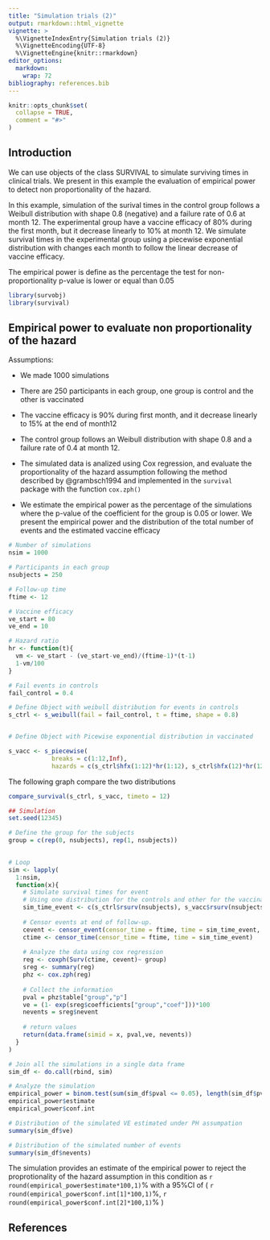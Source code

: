 ```yaml
---
title: "Simulation trials (2)"
output: rmarkdown::html_vignette
vignette: >
  %\VignetteIndexEntry{Simulation trials (2)}
  %\VignetteEncoding{UTF-8}
  %\VignetteEngine{knitr::rmarkdown}
editor_options: 
  markdown: 
    wrap: 72
bibliography: references.bib
---
```


```r
knitr::opts_chunk$set(
  collapse = TRUE,
  comment = "#>"
)
```

## Introduction

We can use objects of the class SURVIVAL to simulate surviving times in
clinical trials. We present in this example the evaluation of empirical
power to detect non proportionality of the hazard.

In this example, simulation of the surival times in the control group
follows a Weibull distribution with shape 0.8 (negative) and a failure
rate of 0.6 at month 12. The experimental group have a vaccine efficacy
of 80% during the first month, but it decrease linearly to 10% at month
12. We simulate survival times in the experimental group using a
piecewise exponential distribution with changes each month to follow the
linear decrease of vaccine efficacy.

The empirical power is define as the percentage the test for
non-proportionality p-value is lower or equal than 0.05

```r
library(survobj)
library(survival)
```

## Empirical power to evaluate non proportionality of the hazard

Assumptions:

-   We made 1000 simulations

-   There are 250 participants in each group, one group is control and
    the other is vaccinated

-   The vaccine efficacy is 90% during first month, and it decrease
    linearly to 15% at the end of month12

-   The control group follows an Weibull distribution with shape 0.8 and
    a failure rate of 0.4 at month 12.

-   The simulated data is analized using Cox regression, and evaluate
    the proportionality of the hazard assumption following the method
    described by @grambsch1994 and implemented in the `survival` package
    with the function `cox.zph()`

-   We estimate the empirical power as the percentage of the simulations
    where the p-value of the coefficient for the group is 0.05 or lower.
    We present the empirical power and the distribution of the total
    number of events and the estimated vaccine efficacy

```r

# Number of simulations
nsim = 1000

# Participants in each group
nsubjects = 250

# Follow-up time
ftime <- 12

# Vaccine efficacy
ve_start = 80
ve_end = 10

# Hazard ratio
hr <- function(t){
  vm <- ve_start - (ve_start-ve_end)/(ftime-1)*(t-1)
  1-vm/100
}

# Fail events in controls 
fail_control = 0.4

# Define Object with weibull distribution for events in controls
s_ctrl <- s_weibull(fail = fail_control, t = ftime, shape = 0.8)


# Define Object with Picewise exponential distribution in vaccinated

s_vacc <- s_piecewise(
            breaks = c(1:12,Inf), 
            hazards = c(s_ctrl$hfx(1:12)*hr(1:12), s_ctrl$hfx(12)*hr(12)))

```

The following graph compare the two distributions

```r
compare_survival(s_ctrl, s_vacc, timeto = 12)
```

```r

## Simulation
set.seed(12345)

# Define the group for the subjects
group = c(rep(0, nsubjects), rep(1, nsubjects))
    

# Loop    
sim <- lapply(
  1:nsim,
  function(x){
    # Simulate survival times for event
    # Using one distribution for the controls and other for the vaccinated
    sim_time_event <- c(s_ctrl$rsurv(nsubjects), s_vacc$rsurv(nsubjects))
    
    # Censor events at end of follow-up.
    cevent <- censor_event(censor_time = ftime, time = sim_time_event, event = 1)
    ctime <- censor_time(censor_time = ftime, time = sim_time_event)
    
    # Analyze the data using cox regression
    reg <- coxph(Surv(ctime, cevent)~ group)
    sreg <- summary(reg)
    phz <- cox.zph(reg)
    
    # Collect the information
    pval = phz$table["group","p"]
    ve = (1- exp(sreg$coefficients["group","coef"]))*100
    nevents = sreg$nevent
    
    # return values
    return(data.frame(simid = x, pval,ve, nevents))
  }
)

# Join all the simulations in a single data frame
sim_df <- do.call(rbind, sim)

# Analyze the simulation
empirical_power = binom.test(sum(sim_df$pval <= 0.05), length(sim_df$pval))
empirical_power$estimate
empirical_power$conf.int

# Distribution of the simulated VE estimated under PH assumpation
summary(sim_df$ve)

# Distribution of the simulated number of events
summary(sim_df$nevents)
```

The simulation provides an estimate of the empirical power to reject the
proprotionality of the hazard assumption in this condition as
`r round(empirical_power$estimate*100,1)`% with a 95%CI of (
`r round(empirical_power$conf.int[1]*100,1)`%,
`r round(empirical_power$conf.int[2]*100,1)`% )

## References
